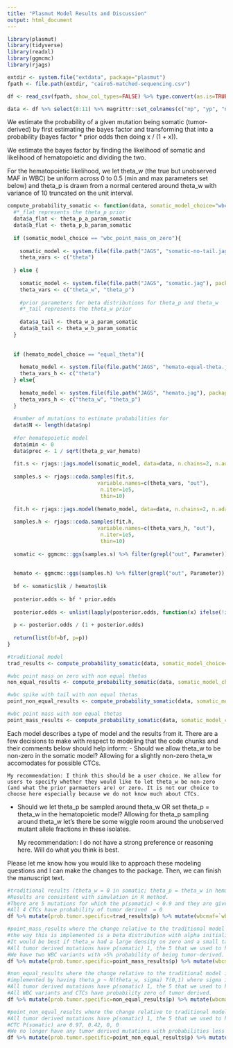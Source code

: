 ```yaml
---
title: "Plasmut Model Results and Discussion"
output: html_document
---
```


```r
library(plasmut)
library(tidyverse)
library(readxl)
library(ggmcmc)
library(rjags)
```


```r

extdir <- system.file("extdata", package="plasmut")
fpath <- file.path(extdir, "cairo5-matched-sequencing.csv")

df <- read_csv(fpath, show_col_types=FALSE) %>% type.convert(as.is=TRUE)

data <- df %>% select(8:11) %>% magrittr::set_colnames(c("np", "yp", "nw", "yw")) %>% mutate(yw=ifelse(is.na(yw), 0, yw), nw = ifelse(is.na(nw), 1e8, nw)) %>% as.list()

```

We estimate the probability of a given mutation being somatic (tumor-derived) by first estimating the bayes factor and transforming that into a probability (bayes factor * prior odds then doing x / (1 + x)).  

We estimate the bayes factor by finding the likelihood of somatic and likelihood of hematopoietic and dividing the two. 

For the hematopoietic likelihood, we let theta_w (the true but unobserved MAF in WBC) be uniform across 0 to 0.5 (min and max parameters set below) and theta_p is drawn from a normal centered around theta_w with variance of 10 truncated on the unit interval. 

```r
compute_probability_somatic <- function(data, somatic_model_choice="wbc_point_mass_on_zero", hemato_model_choice="equal_theta", theta_w_a_param_somatic=0.00001, theta_w_b_param_somatic=100, theta_p_var_hemato=2, theta_p_a_param_somatic=1, theta_p_b_param_somatic=1, prior.odds=1){
  #*_flat represents the theta_p prior
  data$a_flat <- theta_p_a_param_somatic
  data$b_flat <- theta_p_b_param_somatic
    
  if (somatic_model_choice == "wbc_point_mass_on_zero"){
    
    somatic_model <- system.file(file.path("JAGS", "somatic-no-tail.jag"), package = "plasmut", mustWork = TRUE)
    theta_vars <- c("theta")
    
  } else {
    
    somatic_model <- system.file(file.path("JAGS", "somatic.jag"), package="plasmut", mustWork = TRUE)
    theta_vars <- c("theta_w", "theta_p")
    
    #prior parameters for beta distributions for theta_p and theta_w
    #*_tail represents the theta_w prior
    
    data$a_tail <- theta_w_a_param_somatic
    data$b_tail <- theta_w_b_param_somatic
  }
  
  
  if (hemato_model_choice == "equal_theta"){
      
    hemato_model <- system.file(file.path("JAGS", "hemato-equal-theta.jag"), package="plasmut", mustWork = TRUE)
    theta_vars_h <- c("theta")
  } else{
    
    hemato_model <- system.file(file.path("JAGS", "hemato.jag"), package="plasmut", mustWork = TRUE)
    theta_vars_h <- c("theta_w", "theta_p")
  }
  
  #number of mutations to estimate probabilities for
  data$N <- length(data$np)
  
  #for hematopoietic model
  data$min <- 0
  data$prec <- 1 / sqrt(theta_p_var_hemato)
  
  fit.s <- rjags::jags.model(somatic_model, data=data, n.chains=2, n.adapt=2000)
  
  samples.s <- rjags::coda.samples(fit.s,
  	                         variable.names=c(theta_vars, "out"),
  	                          n.iter=1e5,
  	                          thin=10)
  
  fit.h <- rjags::jags.model(hemato_model, data=data, n.chains=2, n.adapt=2000)
  
  samples.h <- rjags::coda.samples(fit.h,
  	                         variable.names=c(theta_vars_h, "out"),
  	                          n.iter=1e5,
  	                          thin=10)
  
  somatic <- ggmcmc::ggs(samples.s) %>% filter(grepl("out", Parameter)) %>% group_by(Chain, Parameter) %>% summarize(v=mean(value)) %>% ungroup() %>% group_by(Parameter) %>% summarize(lik=mean(v))
  
  
  hemato <- ggmcmc::ggs(samples.h) %>% filter(grepl("out", Parameter)) %>% group_by(Chain, Parameter) %>% summarize(v=mean(value)) %>% ungroup() %>% group_by(Parameter) %>% summarize(lik=mean(v))
  
  bf <- somatic$lik / hemato$lik
  
  posterior.odds <- bf * prior.odds
  
  posterior.odds <- unlist(lapply(posterior.odds, function(x) ifelse(!is.finite(x), 1e100, x)))
  
  p <- posterior.odds / (1 + posterior.odds)
  
  return(list(bf=bf, p=p))
}

#traditional model
trad_results <- compute_probability_somatic(data, somatic_model_choice="wbc_point_mass_on_zero", hemato_model_choice = "equal_theta", theta_p_var_hemato=2)

#wbc point mass on zero with non equal thetas
non_equal_results <- compute_probability_somatic(data, somatic_model_choice="wbc_point_mass_on_zero", hemato_model_choice = "non_equal_theta", theta_p_var_hemato=2)

#wbc spike with tail with non equal thetas
point_non_equal_results <- compute_probability_somatic(data, somatic_model_choice="wbc_tail", hemato_model_choice="non_equal_theta")

#wbc point mass with non equal thetas
point_mass_results <- compute_probability_somatic(data, somatic_model_choice="wbc_tail", hemato_model_choice="equal_theta")
```

Each model describes a type of model and the results from it. There are a few decisions to make with respect to modeling that the code chunks and their comments below should help inform:
  - Should we allow theta_w to be non-zero in the somatic model? Allowing for a slightly non-zero theta_w accomodates for possible CTCs. 
  
    My recommendation: I think this should be a user choice. We allow for users to specify whether they would like to let theta_w be non-zero (and what the prior parmaeters are) or zero. It is not our choice to choose here especially because we do not know much about CTCs. 
  
  - Should we let theta_p be sampled around theta_w OR set theta_p = theta_w in the hematopoietic model? Allowing for theta_p sampling around theta_w let's there be some wiggle room around the unobserved mutant allele fractions in these isolates. 
  
    My recommendation: I do not have a strong preference or reasoning here. Will do what you think is best. 
    
Please let me know how you would like to approach these modeling questions and I can make the changes to the package. Then, we can finish the manuscript text. 
  

```r
#traditional results (theta_w = 0 in somatic; theta_p = theta_w in hematopoietic) with prior model implemented in bayesian framework
#Results are consistent with simulation in R method.
#There are 5 mutations for which the p(somatic) < 0.9 and they are given an assignment label as likely tumor by Jamie et. al. 
#All 4 CTCs have probability of tumor derived  = 0 
df %>% mutate(prob.tumor.specific=trad_results$p) %>% mutate(wbcmaf=`wbc distinct mutant reads`/`wbc distinct reads`, cfdnamaf=`cfDNA distinct mutant reads`/`cfDNA distinct reads`) %>% mutate(cfdnamaf=ifelse(is.nan(cfdnamaf), 0, cfdnamaf))  %>% select(Gene, Patient, prob.tumor.specific, cfdnamaf, wbcmaf, `wbc distinct mutant reads`,`wbc distinct reads`,`cfDNA distinct mutant reads`,`cfDNA distinct reads`, type, g_include) %>% filter((g_include == "yes" | type == "Circulating Tumor Cell")) %>% filter(prob.tumor.specific < 0.9) %>% filter(prob.tumor.specific > 0) %>% mutate(prob.tumor.specific = round(prob.tumor.specific, 3)) %>% arrange(prob.tumor.specific) %>% as.data.frame()
```

```r
#point_mass_results where the change relative to the traditional model is theta wbc to be non zero in somatic (zero with a tail). 
#the way this is implemented is a beta distribution with alpha initialized to be very small and beta large. 
#It would be best if theta_w had a large density on zero and a small tail - right now it is a beta with a close to zero but not truly zero peak. How can we make this change in JAGS?
#All tumor derived mutations have p(somatic) 1, the 5 that we used to have p(somatic) < 1 are all reassigned as probability 1. 
#We have two WBC variants with >5% probability of being tumor-derived. 3 CTCs have probability tumor specific of 1 and 1 CTC has probability tumor specific of 2e-20. 
df %>% mutate(prob.tumor.specific=point_mass_results$p) %>% mutate(wbcmaf=`wbc distinct mutant reads`/`wbc distinct reads`, cfdnamaf=`cfDNA distinct mutant reads`/`cfDNA distinct reads`) %>% mutate(cfdnamaf=ifelse(is.nan(cfdnamaf), 0, cfdnamaf))  %>% select(Gene, Patient, prob.tumor.specific, cfdnamaf, wbcmaf, `wbc distinct mutant reads`,`wbc distinct reads`,`cfDNA distinct mutant reads`,`cfDNA distinct reads`, type, g_include) %>% filter((g_include == "yes" | type == "Circulating Tumor Cell")) %>% filter(prob.tumor.specific < 0.9) %>% filter(prob.tumor.specific > 0) %>% arrange(desc(prob.tumor.specific)) %>% mutate(prob.tumor.specific = round(prob.tumor.specific, 3)) %>% as.data.frame()
```


```r
#non_equal_results where the change relative to the traditional model is theta plasma sampled around theta wbc in hematopoietic. 
#implemented by having theta_p ~ N(theta_w, sigma) T(0,1) where sigma is initialized to a small value. The probability density at a given theta_p is needed and I do this by using the entire normal distribution instead of the truncated version (I can't figure out how to constrain it to the truncated only part) 
#All tumor derived mutations have p(somatic) 1, the 5 that we used to have p(somatic) < 1 are all reassigned as probability 1. 
#All WBC variants and CTCs have probability zero of tumor derived. 
df %>% mutate(prob.tumor.specific=non_equal_results$p) %>% mutate(wbcmaf=`wbc distinct mutant reads`/`wbc distinct reads`, cfdnamaf=`cfDNA distinct mutant reads`/`cfDNA distinct reads`) %>% mutate(cfdnamaf=ifelse(is.nan(cfdnamaf), 0, cfdnamaf))  %>% select(Gene, Patient, prob.tumor.specific, cfdnamaf, wbcmaf, `wbc distinct mutant reads`,`wbc distinct reads`,`cfDNA distinct mutant reads`,`cfDNA distinct reads`, type, g_include) %>% filter((g_include == "yes" | type == "Circulating Tumor Cell")) %>% filter(prob.tumor.specific < 0.9) %>% as.data.frame()

```

```r
#point_non_equal_results where the change relative to traditional model is theta plasma sampled around theat wbc in hematpoietic AND theta wbc is zero with a tail in somatic model. 
#All tumor derived mutations have p(somatic) 1, the 5 that we used to have p(somatic) < 1 are all reassigned as probability 1. 
#CTC P(somatic) are 0.97, 0.42, 0, 0
#We no longer have any tumor derived mutations with probabilities less than 1. 3 WBC variants have > 7 % probability of being tumor-derived. 
df %>% mutate(prob.tumor.specific=point_non_equal_results$p) %>% mutate(wbcmaf=`wbc distinct mutant reads`/`wbc distinct reads`, cfdnamaf=`cfDNA distinct mutant reads`/`cfDNA distinct reads`) %>% mutate(cfdnamaf=ifelse(is.nan(cfdnamaf), 0, cfdnamaf))  %>% select(Gene, Patient, prob.tumor.specific, cfdnamaf, wbcmaf, `wbc distinct mutant reads`,`wbc distinct reads`,`cfDNA distinct mutant reads`,`cfDNA distinct reads`, type, g_include) %>% filter((g_include == "yes" | type == "Circulating Tumor Cell")) %>% filter(prob.tumor.specific < 0.9) %>% filter(prob.tumor.specific > 0) %>% arrange(desc(prob.tumor.specific)) %>% mutate(prob.tumor.specific = round(prob.tumor.specific, 3)) %>% as.data.frame()
```

















